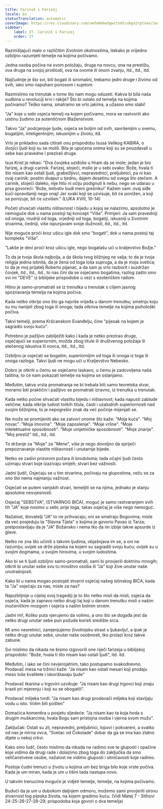 ```yaml
---
title: Carinik i Farizej
locale: bs
statusTranslation: automatic
coverImage: https://res.cloudinary.com/xmfm6mhw3gwctndtcubgx2rptnae/image/upload/v1740468922/small_cover_tratado_de_psicologia_revolucionaria_a4c0dca4e0.webp
sidebar:
    label: 27. Carinik i Farizej
    order: 27
---
```

Razmišljajući malo o različitim životnim okolnostima, itekako je vrijedno ozbiljno razumjeti temelje na kojima počivamo.

Jedna osoba počiva na svom položaju, druga na novcu, ona na prestižu, ova druga na svojoj prošlosti, ova na ovome ili onom zvanju, itd., itd., itd.

Najčudnije je što svi, bili bogati ili siromašni, trebamo jedni druge i živimo od svih, iako smo napuhani ponosom i sujetom.

Razmislimo na trenutak o tome što nam mogu oduzeti. Kakva bi bila naša sudbina u revoluciji krvi i rakije? Što bi ostalo od temelja na kojima počivamo? Teško nama, smatramo se vrlo jakima, a užasno smo slabi!

"Ja" koje u sebi osjeća temelj na kojem počivamo, mora se rastvoriti ako uistinu žudimo za autentičnom Blaženstvom.

Takvo "Ja" podcjenjuje ljude, osjeća se boljim od svih, savršenijim u svemu, bogatijim, inteligentnijim, iskusnijim u životu, itd.

Vrlo je prikladno sada citirati onu prispodobu Isusa Velikog KABIRA, o dvojici ljudi koji su se molili. Bila je upućena onima koji su se pouzdavali u sebe kao pravedne i prezirali druge.

Isus Krist je rekao: "Dva čovjeka uziđoše u Hram da se mole; jedan je bio farizej, a drugi carinik. Farizej, stojeći, molio je u sebi ovako: Bože, hvala ti što nisam kao ostali ljudi, grabežljivci, nepravednici, preljubnici, pa ni kao ovaj carinik: postim dvaput u tjednu, dajem desetinu od svega što stečem. A carinik, stojeći daleko, nije htio ni očiju podignuti k nebu, nego se udarao u prsa govoreći: 'Bože, milostiv budi meni grešniku!' Kažem vam: ovaj siđe kući opravdaniji nego onaj! Jer svaki koji se uzvisuje, bit će ponižen, a koji se ponizuje, bit će uzvišen." (LUKA XVIII, 10-14)

Početi shvaćati vlastitu ništavnost i bijedu u kojoj se nalazimo, apsolutno je nemoguće dok u nama postoji taj koncept "Više". Primjeri: Ja sam pravedniji od onoga, mudriji od toga, vrjedniji od toga, bogatiji, iskusniji u životnim stvarima, čedniji, više ispunjavam svoje dužnosti, itd., itd., itd.

Nije moguće proći kroz ušicu igle dok smo "bogati", dok u nama postoji taj kompleks "Više".

"Lakše je devi proći kroz ušicu igle, nego bogatašu ući u kraljevstvo Božje."

To da je tvoja škola najbolja, a da škola tvog bližnjeg ne valja; to da je tvoja religija jedina istinita, da je žena od toga loša supruga, a da je moja svetica; to da je moj prijatelj Roberto pijanac, a da sam ja vrlo razborit i suzdržan čovjek, itd., itd., itd., to nas čini da se osjećamo bogatima; razlog zašto smo svi mi "DEVE" iz biblijske prispodobe u vezi s ezoteričkim radom.

Hitno je samo-promatrati se iz trenutka u trenutak s ciljem jasnog spoznavanja temelja na kojima počiva.

Kada netko otkrije ono što ga najviše vrijeđa u danom trenutku; smetnju koju su mu nanijeli zbog toga ili onoga; tada otkriva temelje na kojima psihološki počiva.

Takvi temelji, prema Kršćanskom Evanđelju, čine "pijesak na kojem je sagradio svoju kuću".

Potrebno je pažljivo zabilježiti kako i kada je netko prezirao druge, osjećajući se superiornim, možda zbog titule ili društvenog položaja ili stečenog iskustva ili novca, itd., itd., itd.

Ozbiljno je osjećati se bogatim, superiornijim od toga ili onoga iz toga ili onoga razloga. Takvi ljudi ne mogu ući u Kraljevstvo Nebesko.

Dobro je otkriti u čemu se osjećamo laskavo, u čemu je zadovoljena naša taština, to će nam pokazati temelje na kojima se oslanjamo.

Međutim, takva vrsta promatranja ne bi trebala biti samo teoretska stvar, moramo biti praktični i pažljivo se promatrati izravno, iz trenutka u trenutak.

Kada netko počne shvaćati vlastitu bijedu i ništavnost; kada napusti zablude veličine; kada otkrije ludost tolikih titula, časti i uzaludnih superiornosti nad svojim bližnjima, to je nepogrešiv znak da već počinje mijenjati se.

Ne može se promijeniti ako se zatvori onome što kaže: "Moja kuća". "Moj novac". "Moja imovina". "Moje zaposlenje". "Moje vrline". "Moje intelektualne sposobnosti". "Moje umjetničke sposobnosti". "Moje znanje". "Moj prestiž" itd., itd., itd.

To držanje za "Moje" za "Mene", više je nego dovoljno da spriječi prepoznavanje vlastite ništavnosti i unutarnje bijede.

Netko se zadivi prizorom požara ili brodoloma; tada očajni ljudi često uzimaju stvari koje izazivaju smijeh; stvari bez važnosti.

Jadni ljudi!, Osjećaju se u tim stvarima, počivaju na glupostima, vežu se za ono što nema najmanju važnost.

Osjećati se putem vanjskih stvari, temeljiti se na njima, jednako je stanju apsolutne nesvjesnosti.

Osjećaj "SEBSTVA", (STVARNOG BIĆA), moguć je samo rastvaranjem svih tih "JA" koje nosimo u sebi; prije toga, takav osjećaj je više nego nemoguć.

Nažalost, štovatelji "JA" to ne prihvaćaju; oni se smatraju Bogovima; misle da već posjeduju ta "Slavna Tijela" o kojima je govorio Pavao iz Tarza; pretpostavljaju da je "JA" Božansko i nema tko da im izbije takve apsurde iz glave.

Netko ne zna što učiniti s takvim ljudima, objašnjava im se, a oni ne razumiju; uvijek se drže pijeska na kojem su sagradili svoju kuću; uvijek su u svojim dogmama, u svojim hirovima, u svojim ludostima.

Ako bi se ti ljudi ozbiljno samo-promatrali, sami bi provjerili doktrinu mnogih; otkrili bi unutar sebe svu tu mnoštvo osoba ili "Ja" koji žive unutar naše unutrašnjosti.

Kako bi u nama mogao postojati stvarni osjećaj našeg istinskog BIĆA, kada ta "Ja" osjećaju za nas, misle za nas?

Najozbiljnije u cijeloj ovoj tragediji je to što netko misli da misli, osjeća da osjeća, kada je zapravo netko drugi taj koji u danom trenutku misli s našim mučeničkim mozgom i osjeća s našim bolnim srcem.

Jadni mi!, Koliko puta vjerujemo da volimo, a ono što se događa jest da netko drugi unutar sebe pun požude koristi središte srca.

Mi smo nesretnici, zamjenjujemo životinjsku strast s ljubavlju!, a ipak je netko drugi unutar sebe, unutar naše osobnosti, tko prolazi kroz takve zabune.

Svi mislimo da nikada ne bismo izgovorili one riječi farizeja u biblijskoj prispodobi: "Bože, hvala ti što nisam kao ostali ljudi", itd. itd.

Međutim, i iako se čini nevjerojatnim, tako postupamo svakodnevno. Prodavač mesa na tržnici kaže: "Ja nisam kao ostali mesari koji prodaju meso loše kvalitete i iskorištavaju ljude"

Prodavač tkanina u trgovini uzvikuje: "Ja nisam kao drugi trgovci koji znaju krasti pri mjerenju i koji su se obogatili".

Prodavač mlijeka tvrdi: "Ja nisam kao drugi prodavači mlijeka koji stavljaju vodu u isto. Volim biti pošten"

Domaćica komentira u posjetu sljedeće: "Ja nisam kao ta koja hoda s drugim muškarcima, hvala Bogu sam pristojna osoba i vjerna svom mužu".

Zaključak: Ostali su zli, nepravedni, preljubnici, lopovi i pokvareni, a svatko od nas je mirna ovca, "Svetac od Čokolade" dobar da ga se ima kao zlatno dijete u nekoj crkvi.

Kako smo ludi!, često mislimo da nikada ne radimo sve te gluposti i opačine koje vidimo da drugi rade i dolazimo zbog toga do zaključka da smo veličanstvene osobe, nažalost ne vidimo gluposti i sitničavosti koje radimo.

Postoje čudni trenuci u životu u kojima um bez briga bilo koje vrste počiva. Kada je um miran, kada je um u tišini tada nastupa novo.

U takvim trenucima moguće je vidjeti temelje, temelje, na kojima počivamo.

Budući da je um u dubokom daljnjem odmoru, možemo sami provjeriti sirovu stvarnost tog pijeska života, na kojem gradimo kuću. (Vidi Matej 7 - Stihovi 24-25-26-27-28-29; prispodoba koja govori o dva temelja)

